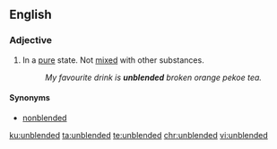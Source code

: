 ==English==

===Adjective===
{{en-adj|-}}

# In a [[pure]] state. Not [[mixed]] with other substances.
#: ''My favourite drink is '''unblended''' broken orange pekoe tea.''

====Synonyms====
* [[nonblended]]

[[ku:unblended]]
[[ta:unblended]]
[[te:unblended]]
[[chr:unblended]]
[[vi:unblended]]